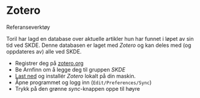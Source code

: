 # Zotero

Referanseverktøy

Toril har lagd en database over aktuelle artikler hun har funnet i løpet av sin tid ved SKDE. Denne databasen er laget med *Zotero* og kan deles med (og oppdateres av) alle ved SKDE.

- Registrer deg på [zotero.org](https://www.zotero.org/user/register/)
- Be Arnfinn om å legge deg til gruppen *SKDE*
- [Last ned](https://www.zotero.org/download/) og installér *Zotero* lokalt på din maskin.
- Åpne programmet og logg inn (`Edit/Preferences/Sync`)
- Trykk på den grønne *sync*-knappen oppe til høyre



